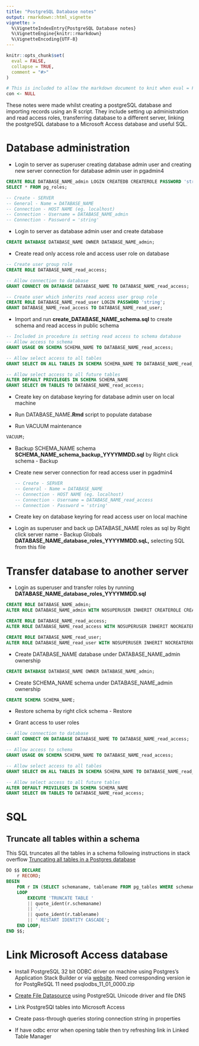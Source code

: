 ```yaml
---
title: "PostgreSQL Database notes"
output: rmarkdown::html_vignette
vignette: >
  %\VignetteIndexEntry{PostgreSQL Database notes}
  %\VignetteEngine{knitr::rmarkdown}
  %\VignetteEncoding{UTF-8}
---
```


```r
knitr::opts_chunk$set(
  eval = FALSE,
  collapse = TRUE,
  comment = "#>"
)
```

```r
# This is included to allow the markdown document to knit when eval = FALSE
con <- NULL
```

These notes were made whilst creating a postgreSQL database and importing records
using an R script. They include setting up administration and read access roles, transferring
database to a different server, linking the postgreSQL database to a Microsoft Access
database and useful SQL.

# Database administration

-   Login to server as superuser creating database admin user and creating new server 
connection for database admin user in pgadmin4

``` .sql
CREATE ROLE DATABASE_NAME_admin LOGIN CREATEDB CREATEROLE PASSWORD 'string';
SELECT * FROM pg_roles;

-- Create - SERVER
-- General - Name = DATABASE_NAME
-- Connection - HOST NAME (eg. localhost)
-- Connection - Username = DATABASE_NAME_admin
-- Connection - Password = 'string'
```

-   Login to server as database admin user and create database

``` .sql
CREATE DATABASE DATABASE_NAME OWNER DATABASE_NAME_admin;
```

-   Create read only access role and access user role on database

``` .sql
-- Create user group role
CREATE ROLE DATABASE_NAME_read_access;

-- Allow connection to database
GRANT CONNECT ON DATABASE DATABASE_NAME TO DATABASE_NAME_read_access;

-- Create user which inherits read access user group role
CREATE ROLE DATABASE_NAME_read_user LOGIN PASSWORD 'string';
GRANT DATABASE_NAME_read_access TO DATABASE_NAME_read_user;
```

-   Import and run **create_DATABASE_NAME_schema.sql** to create schema and read 
access in public schema

``` .sql
-- Included in procedure is setting read access to schema database
-- Allow access to schema
GRANT USAGE ON SCHEMA SCHEMA_NAME TO DATABASE_NAME_read_access;

-- Allow select access to all tables
GRANT SELECT ON ALL TABLES IN SCHEMA SCHEMA_NAME TO DATABASE_NAME_read_access;

-- Allow select access to all future tables
ALTER DEFAULT PRIVILEGES IN SCHEMA SCHEMA_NAME
GRANT SELECT ON TABLES TO DATABASE_NAME_read_access;
```

-   Create key on database keyring for database admin user on local machine

-   Run DATABASE_NAME**.Rmd** script to populate database

-   Run VACUUM maintenance

``` .sql
VACUUM;
```

-   Backup SCHEMA_NAME schema **SCHEMA_NAME_schema_backup_YYYYMMDD.sql** by 
Right click schema - Backup

-   Create new server connection for read access user in pgadmin4

    ```sql
    -- Create - SERVER
    -- General - Name = DATABASE_NAME
    -- Connection - HOST NAME (eg. localhost)
    -- Connection - Username = DATABASE_NAME_read_access
    -- Connection - Password = 'string'
    ```

-   Create key on database keyring for read access user on local machine

-   Login as superuser and back up DATABASE_NAME roles as sql by Right click 
server name - Backup Globals **DATABASE_NAME_database_roles_YYYYMMDD.sqL,** selecting 
SQL from this file

# Transfer database to another server

-   Login as superuser and transfer roles by running **DATABASE_NAME_database_roles_YYYYMMDD.sql**

``` .sql
CREATE ROLE DATABASE_NAME_admin;
ALTER ROLE DATABASE_NAME_admin WITH NOSUPERUSER INHERIT CREATEROLE CREATEDB LOGIN NOREPLICATION NOBYPASSRLS PASSWORD 'md5_string';

CREATE ROLE DATABASE_NAME_read_access;
ALTER ROLE DATABASE_NAME_read_access WITH NOSUPERUSER INHERIT NOCREATEROLE NOCREATEDB NOLOGIN NOREPLICATION NOBYPASSRLS;

CREATE ROLE DATABASE_NAME_read_user;
ALTER ROLE DATABASE_NAME_read_user WITH NOSUPERUSER INHERIT NOCREATEROLE NOCREATEDB LOGIN NOREPLICATION NOBYPASSRLS PASSWORD 'md5_string';
```

-   Create DATABASE_NAME database under DATABASE_NAME_admin ownership

``` .sql
CREATE DATABASE DATABASE_NAME OWNER DATABASE_NAME_admin;
```

-   Create SCHEMA_NAME schema under DATABASE_NAME_admin ownership

``` .sql
CREATE SCHEMA SCHEMA_NAME;
```

-   Restore schema by right click schema - Restore

-   Grant access to user roles

``` .sql
-- Allow connection to database
GRANT CONNECT ON DATABASE DATABASE_NAME TO DATABASE_NAME_read_access;

-- Allow access to schema
GRANT USAGE ON SCHEMA SCHEMA_NAME TO DATABASE_NAME_read_access;

-- Allow select access to all tables
GRANT SELECT ON ALL TABLES IN SCHEMA SCHEMA_NAME TO DATABASE_NAME_read_access;

-- Allow select access to all future tables
ALTER DEFAULT PRIVILEGES IN SCHEMA SCHEMA_NAME
GRANT SELECT ON TABLES TO DATABASE_NAME_read_access;
```

# SQL

## Truncate all tables within a schema

This SQL truncates all the tables in a schema following instructions in stack 
overflow [Truncating all tables in a Postgres database](https://stackoverflow.com/questions/2829158/truncating-all-tables-in-a-postgres-database)

```sql
DO $$ DECLARE
    r RECORD;
BEGIN
    FOR r IN (SELECT schemaname, tablename FROM pg_tables WHERE schemaname = 'SCHEMA_NAME') 
	LOOP
	    EXECUTE 'TRUNCATE TABLE ' 
		|| quote_ident(r.schemaname) 
		|| '.'  
		|| quote_ident(r.tablename) 
		|| ' RESTART IDENTITY CASCADE';
    END LOOP;
END $$;
```

# Link Microsoft Access database

-   Install PostgreSQL 32 bit ODBC driver on machine using Postgres's Application 
Stack Builder or via [website](https://www.postgresql.org/ftp/odbc/versions/msi/). 
Need corresponding version ie for PostgReSQL 11 need psqlodbs_11_01_0000.zip

-   [Create File Datasource](https://www.postgresonline.com/journal/archives/24-Using-MS-Access-with-PostgreSQL.html) 
using PostgreSQL Unicode driver and file DNS

-   Link PostgreSQl tables into Microsoft Access

-   Create pass-through queries storing connection string in properties

-   If have odbc error when opening table then try refreshing link in Linked Table Manager
